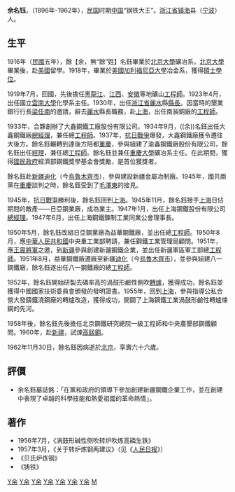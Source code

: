{{noteTA|zh-cn:余;zh-tw:餘;}}
'''余名钰'''，（1896年-1962年），[[中華民國|民国]]时期[[中国|中国]]“钢铁大王”。[[浙江省|浙江省]][[镇海|镇海]]县（[[宁波|宁波]]）人。

==生平==

1916年（[[中華民國|民國]]五年），餘【余，無“餘”姓】名鈺畢業於[[北京大學|北京大學]]礦冶系。[[北京大學|北京大學]]畢業後，赴[[美國|美國]]留學。1918年，畢業於[[美國|美國]][[加利福尼亞大學|加利福尼亞大學]]冶金系，獲得[[碩士|碩士]][[學位|學位]]。

1919年7月，回國，先後擔任[[黑龍江|黑龍江]]、[[江西|江西]]、[[安徽|安徽]]等地礦山[[工程師|工程師]]。1923年4月，出任國立[[雲南大學|雲南大學]]化學系主任。1930年，出任[[浙江省|浙江省]][[丽水市|麗水]]縣[[縣長|縣長]]。因當時的墾業銀行行長[[梁任南|梁任南]]的邀請，辭去[[丽水市|麗水]]縣長職務，赴[[上海|上海]]，出任南昶銅廠的[[工程師|工程師]]。

1933年，合夥創辦了大鑫鋼鐵工廠股份有限公司。1934年9月，((余))名鈺出任大鑫鋼鐵廠[[總經理|總經理]]，兼任總[[工程師|工程師]]。1937年，[[抗日戰爭|抗日戰爭]]爆發，大鑫鋼鐵廠獲令遷往大後方。餘名鈺輾轉到達後方陪都[[重慶|重慶]]，參與組建了渝鑫鋼鐵廠股份有限公司，餘名鈺出任[[經理|經理]]，兼任總[[工程師|工程師]]。餘名鈺並兼任[[重慶大學|重慶大學]]礦冶系主任。在此期間，獲得[[國民政府|國民政府]]經濟部鋼鐵獎學基金會獎勵，是首位獲獎者。

餘名鈺赴[[新疆|新疆]][[迪化|迪化]]（今[[烏魯木齊市|烏魯木齊市]]），參與建設新疆金屬冶制廠。1945年，國共兩黨在[[重慶|重慶]]談判之時，餘名鈺受到了[[毛澤東|毛澤東]]的接見。

1945年，[[抗日戰爭|抗日戰爭]]勝利後，餘名鈺回到[[上海|上海]]。1945年11月，餘名鈺接手[[上海|上海]]日佔期間的敵產——日亞鋼業廠，成為業主。1947年1月，出任上海鋼鐵股份有限公司[[總經理|總經理]]。1947年6月，出任上海鋼鐵鍊制工業同業公會理事長。

1950年5月，餘名鈺改組日亞鋼業廠為益華鋼鐵廠，並出任總[[工程師|工程師]]。1950年8月，應[[中華人民共和國|中華人民共和國]]中央重工業部聘請，兼任鋼鐵工業管理局顧問。1951年，應[[王震|王震]][[將軍|將軍]]之邀，到[[新疆|新疆]]參與創建新疆鋼鐵企業，並出任新疆軍區軍工部總[[工程師|工程師]]。1951年8月，益華鋼鐵廠遷廠至新疆[[迪化|迪化]]（今[[烏魯木齊市|烏魯木齊市]]），並參與組建八一鋼鐵廠，餘名鈺遂出任八一鋼鐵廠的總[[工程師|工程師]]。

1952年，餘名鈺開始研製去磷率高的渦鼓形鹼性側吹[[轉爐|轉爐]]，獲得成功，餘名鈺並獲得中國國家技術委員會頒發的發明證書。1955年，回到[[上海|上海]]，參與指導公私合營大發鑄鐵澆鋼廠的轉爐改造，獲得成功，開闢了上海鋼鐵工業渦鼓形鹼性轉爐煉鋼的先河。

1958年後，餘名鈺先後擔任北京鋼鐵研究總院一級工程師和中央農墾部鋼鐵顧問。1960年，赴[[新疆|新疆]]，試煉[[高錳鋼|高錳鋼]]。

1962年11月30日，餘名鈺因病逝於[[北京|北京]]，享壽六十六歲。

==評價==
*余名鈺墓誌銘：「在黨和政府的領導下參加創建新疆鋼鐵企業工作，並在創建中表現了卓越的科學技能和熱愛祖國的革命熱情」。

==著作==
*1956年7月，《涡鼓形碱性侧吹转炉吹炼高磷生铁》
*1957年3月，《关于转炉炼钢两建议》（见《[[人民日报|人民日报]]》）
*《贝氏炉炼钢》
*《铸铁》

[[Category:中国企业家|Y余]]
[[Category:中国工程师|Y余]]
[[Category:中国化学家|Y余]]
[[Category:镇海县人|Y余]]
[[Category:國立北京大學校友|Y余]]
[[Category:1896年出生|Y余]]
[[Category:1962年逝世|Y余]]
[[Category:余姓|M]]